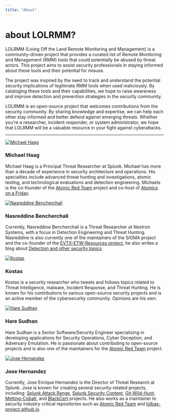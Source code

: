 ```yaml
---
title: "About"
---
```


# about LOLRMM?
LOLRMM (Living Off the Land Remote Monitoring and Management) is a community-driven project that provides a curated list of Remote Monitoring and Management (RMM) tools that could potentially be abused by threat actors. This project aims to assist security professionals in staying informed about these tools and their potential for misuse.

The project was inspired by the need to track and understand the potential security implications of legitimate RMM tools when used maliciously. By cataloging these tools and their capabilities, we hope to raise awareness and improve detection and prevention strategies in the security community.

LOLRMM is an open-source project that welcomes contributions from the security community. By sharing knowledge and expertise, we can help each other stay informed and better defend against emerging threats. Whether you're a researcher, incident responder, or system administrator, we hope that LOLRMM will be a valuable resource in your fight against cyberattacks.

------
<div className="flex flex-wrap gap-5">
  <div className="w-48 text-center">
    <a href="https://twitter.com/M_haggis">
      <img src="/images/michael-headshot.png" alt="Michael Haag" className="w-48 h-48" />
    </a>
    <h3 className="text-lg font-semibold mt-2">Michael Haag</h3>
    <p>Michael Haag is a Principal Threat Researcher at Splunk. Michael has more than a decade of experience in security architecture and operations. His specialties include advanced threat hunting and investigations, atomic testing, and technological evaluations and detection engineering. Michaels is the co-founder of the <a href="https://github.com/Atomics-on-A-Friday" className="text-blue-500">Atomic Red Team</a> project and co-host of <a href="https://www.youtube.com/@atomicsonafriday" className="text-blue-500">Atomics on a Friday</a>.</p>
  </div>
  <div className="w-48 text-center">
    <a href="https://twitter.com/nas_bench">
      <img src="/images/nas-headshot.png" alt="Nasreddine Bencherchali" className="w-48 h-48" />
    </a>
    <h3 className="text-lg font-semibold mt-2">Nasreddine Bencherchali</h3>
    <p>Currently, Nasreddine Bencherchali is a Threat Researcher at Nextron Systems, with a focus in Detection Engineering and Threat Hunting. Nasreddine is also currently one of the maintainers of the SIGMA project and the co-founder of the <a href="https://github.com/nasbench/EVTX-ETW-Resources/" className="text-blue-500">EVTX-ETW-Resources project</a>, he also writes a blog about <a href="https://nasbench.medium.com" className="text-blue-500">Detection and other security topics</a>.</p>
  </div>
  <div className="w-48 text-center">
    <a href="https://twitter.com/kostas">
      <img src="/images/kostas-headshot.png" alt="Kostas" className="w-48 h-48" />
    </a>
    <h3 className="text-lg font-semibold mt-2">Kostas</h3>
    <p>Kostas is a security researcher who tweets and follows topics related to Threat Intelligence, malware, Incident Response, and Threat Hunting. He is known for his contributions to various open-source security projects and is an active member of the cybersecurity community. Opinions are his own.</p>
  </div>
  <div className="w-48 text-center">
    <a href="https://twitter.com/cyb3rbuff">
      <img src="/images/hare-headshot.jpg" alt="Hare Sudhan" className="w-48 h-48" />
    </a>
    <h3 className="text-lg font-semibold mt-2">Hare Sudhan</h3>
    <p>Hare Sudhan is a Senior Software/Security Engineer specializing in developing applications for Security Operations, Cyber Deception, and Adversary Emulation. He is passionate about contributing to open-source projects and is also one of the maintainers for the <a href="https://github.com/redcanaryco/atomic-red-team" className="text-blue-500">Atomic Red Team</a> project.</p>
  </div>
  <div className="w-48 text-center">
    <a href="https://twitter.com/_josehelps">
      <img src="/images/jose-headshot.png" alt="Jose Hernandez" className="w-48 h-48" />
    </a>
    <h3 className="text-lg font-semibold mt-2">Jose Hernandez</h3>
    <p>Currently, Jose Enrique Hernandez is the Director of Threat Research at Splunk. Jose is known for creating several security-related projects, including: <a href="https://github.com/splunk/attack_range" className="text-blue-500">Splunk Attack Range</a>, <a href="https://github.com/splunk/security_content" className="text-blue-500">Splunk Security Content</a>, <a href="https://github.com/josehelps/git-wild-hunt" className="text-blue-500">Git-Wild-Hunt</a>, <a href="https://github.com/splunk/melting-cobalt" className="text-blue-500">Melting-Cobalt</a>, and <a href="https://github.com/josehelps/blackcert" className="text-blue-500">BlackCert</a> projects. He also works as a maintainer to security industry critical repositories such as <a href="atomicredteam.io/" className="text-blue-500">Atomic Red Team</a> and <a href="lolbas-project.github.io/" className="text-blue-500">lolbas-project.github.io</a>.</p>
  </div>
</div>


